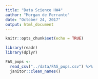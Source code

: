```yaml
---
title: "Data Science HW4"
author: "Morgan de Ferrante"
date: "October 24, 2017"
output: html_document
---
```


```r
knitr::opts_chunk$set(echo = TRUE)
```

```r
library(readr)
library(dplyr)

FAS_pups <- 
  read_csv("../data/FAS_pups.csv") %>%
  janitor::clean_names()


```
